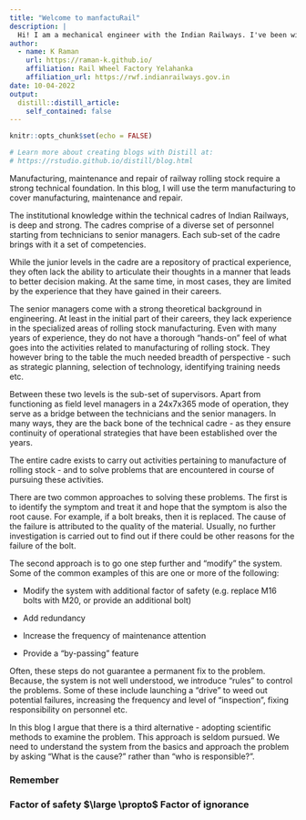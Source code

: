 ```yaml
---
title: "Welcome to manfactuRail"
description: |
  Hi! I am a mechanical engineer with the Indian Railways. I've been with the organization for over 30 years now. My experience is in the areas of maintenance, repair and manufacture of rolling stock. I am passionate about manufacturing - in particular about applying scientific methods to analyze and improve manufacturing operations.
author:
  - name: K Raman
    url: https://raman-k.github.io/
    affiliation: Rail Wheel Factory Yelahanka
    affiliation_url: https://rwf.indianrailways.gov.in
date: 10-04-2022
output:
  distill::distill_article:
    self_contained: false
---
```


```r
knitr::opts_chunk$set(echo = FALSE)

# Learn more about creating blogs with Distill at:
# https://rstudio.github.io/distill/blog.html

```

Manufacturing, maintenance and repair of railway rolling stock require a strong technical foundation. In this blog, I will use the term manufacturing to cover manufacturing, maintenance and repair.

The institutional knowledge within the technical cadres of Indian Railways, is deep and strong. The cadres comprise of a diverse set of personnel starting from technicians to senior managers. Each sub-set of the cadre brings with it a set of competencies.

While the junior levels in the cadre are a repository of practical experience, they often lack the ability to articulate their thoughts in a manner that leads to better decision making. At the same time, in most cases, they are limited by the experience that they have gained in their careers.

The senior managers come with a strong theoretical background in engineering. At least in the initial part of their careers, they lack experience in the specialized areas of rolling stock manufacturing. Even with many years of experience, they do not have a thorough "hands-on" feel of what goes into the activities related to manufacturing of rolling stock. They however bring to the table the much needed breadth of perspective - such as strategic planning, selection of technology, identifying training needs etc.

Between these two levels is the sub-set of supervisors. Apart from functioning as field level managers in a 24x7x365 mode of operation, they serve as a bridge between the technicians and the senior managers. In many ways, they are the back bone of the technical cadre - as they ensure continuity of operational strategies that have been established over the years.

The entire cadre exists to carry out activities pertaining to manufacture of rolling stock - and to solve problems that are encountered in course of pursuing these activities.

There are two common approaches to solving these problems. The first is to identify the symptom and treat it and hope that the symptom is also the root cause. For example, if a bolt breaks, then it is replaced. The cause of the failure is attributed to the quality of the material. Usually, no further investigation is carried out to find out if there could be other reasons for the failure of the bolt.

The second approach is to go one step further and "modify" the system. Some of the common examples of this are one or more of the following:

-   Modify the system with additional factor of safety (e.g. replace M16 bolts with M20, or provide an additional bolt)

-   Add redundancy

-   Increase the frequency of maintenance attention

-   Provide a "by-passing" feature


Often, these steps do not guarantee a permanent fix to the problem. Because, the system is not well understood, we introduce "rules" to control the problems. Some of these include launching a "drive" to weed out potential failures, increasing the frequency and level of "inspection", fixing responsibility on personnel etc.

In this blog I argue that there is a third alternative - adopting scientific methods to examine the problem. This approach is seldom pursued. We need to understand the system from the basics and approach the problem by asking "What is the cause?" rather than "who is responsible?".

### **Remember**

### Factor of safety $\large \propto$ Factor of ignorance
